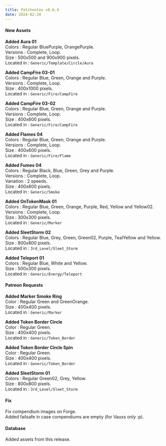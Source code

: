 ```yaml
---
title: Patchnotes v0.6.4
date: 2024-02-28
---
```


#### New Assets

**Added Aura 01**  
Colors : Regular BluePurple, OrangePurple.  
Versions : Complete, Loop.  
Size : 500x500 and 900x900 pixels.  
Located in : ``Generic/Template/Circle/Aura``

**Added CampFire 03-01**  
Colors : Regular Blue, Green, Orange and Purple.  
Versions : Complete, Loop.  
Size : 400x1000 pixels.  
Located in : ``Generic/Fire/CampFire``

**Added CampFire 03-02**  
Colors : Regular Blue, Green, Orange and Purple.  
Versions : Complete, Loop.  
Size : 400x600 pixels.  
Located in : ``Generic/Fire/CampFire``

**Added Flames 04**  
Colors : Regular Blue, Green, Orange and Purple.  
Versions : Complete, Loop.  
Size : 400x600 pixels.  
Located in : ``Generic/Fire/Flame``

**Added Fumes 04**  
Colors : Regular Black, Blue, Green, Grey and Purple.  
Versions : Complete, Loop.  
Variation : 2 speeds.  
Size : 400x600 pixels.  
Located in : ``Generic/Smoke``

**Added OnTokenMask 01**  
Colors : Regular Blue, Green, Orange, Purple, Red, Yellow and Yellow02.  
Versions : Complete, Loop.  
Size : 300x300 pixels.  
Located in : ``Generic/Marker``

**Added SleetStorm 02**  
Colors : Regular Blue, Grey, Green, Green02, Purple, TealYellow and Yellow.  
Size : 800x800 pixels.  
Located in : ``3rd_Level/Sleet_Storm``

**Added Teleport 01**  
Colors : Regular Blue, White and Yellow.  
Size : 500x300 pixels.  
Located in : ``Generic/Energy/Teleport``

#### Patreon Requests

**Added Marker Smoke Ring**  
Color : Regular Green and GreenOrange.  
Size : 400x400 pixels.  
Located in : ``Generic/Marker``

**Added Token Border Circle**  
Color : Regular Green.  
Size : 400x400 pixels.  
Located in : ``Generic/Token_Border``

**Added Token Border Circle Spin**  
Color : Regular Green.  
Size : 400x400 pixels.  
Located in : ``Generic/Token_Border``

**Added SleetStorm 01**  
Colors : Regular Green02, Grey, Yellow.  
Size : 800x800 pixels.  
Located in : ``3rd_Level/Sleet_Storm``

#### Fix

Fix compendium images on Forge.  
Added failsafe in case compendiums are empty (for Vauxs only :p).

#### Database

Added assets from this release.







